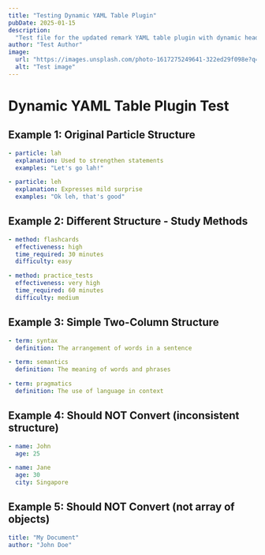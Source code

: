 ```yaml
---
title: "Testing Dynamic YAML Table Plugin"
pubDate: 2025-01-15
description:
  "Test file for the updated remark YAML table plugin with dynamic headers"
author: "Test Author"
image:
  url: "https://images.unsplash.com/photo-1617275249641-322ed29f098e?q=80&w=2671&auto=format&fit=crop&ixlib=rb-4.0.3&ixid=M3wxMjA3fDB8MHxwaG90by1wYWdlfHx8fGVufDB8fHx8fA%3D%3D"
  alt: "Test image"
---
```


# Dynamic YAML Table Plugin Test

## Example 1: Original Particle Structure

```yaml
- particle: lah
  explanation: Used to strengthen statements
  examples: "Let's go lah!"

- particle: leh
  explanation: Expresses mild surprise
  examples: "Ok leh, that's good"
```

## Example 2: Different Structure - Study Methods

```yaml
- method: flashcards
  effectiveness: high
  time_required: 30 minutes
  difficulty: easy

- method: practice_tests
  effectiveness: very high
  time_required: 60 minutes
  difficulty: medium
```

## Example 3: Simple Two-Column Structure

```yaml
- term: syntax
  definition: The arrangement of words in a sentence

- term: semantics
  definition: The meaning of words and phrases

- term: pragmatics
  definition: The use of language in context
```

## Example 4: Should NOT Convert (inconsistent structure)

```yaml
- name: John
  age: 25

- name: Jane
  age: 30
  city: Singapore
```

## Example 5: Should NOT Convert (not array of objects)

```yaml
title: "My Document"
author: "John Doe"
```
